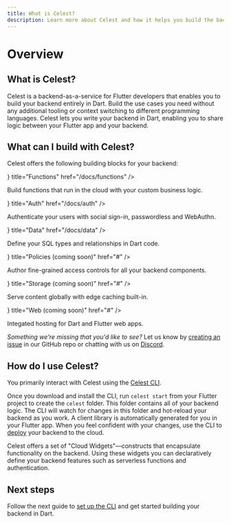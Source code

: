 ```yaml
---
title: What is Celest?
description: Learn more about Celest and how it helps you build the backend for your Flutter app.
---
```



# Overview

## What is Celest?

Celest is a backend-as-a-service for Flutter developers that enables you to build your backend entirely in Dart. Build the use cases you need without any additional tooling or context switching to different programming languages. Celest lets you write your backend in Dart, enabling you to share logic between your Flutter app and your backend.

<IntroducingCelest />

## What can I build with Celest?

Celest offers the following building blocks for your backend:

<div className="my-8">
<Cards displayName="Features">
  <div className="flex flex-col">
    <Card icon={<FunctionsIcon />} title="Functions" href="/docs/functions" />
    <p className="text-sm text-gray-200 font-medium my-6 px-2 text-center">Build functions that run in the cloud with your custom business logic.</p>
  </div>
  <div className="flex flex-col">
    <Card icon={<AuthIcon />} title="Auth" href="/docs/auth" />
    <p className="text-sm text-gray-200 font-medium my-6 px-2 text-center">Authenticate your users with social sign-in, passwordless and WebAuthn.</p>
  </div>
  <div className="flex flex-col">
    <Card icon={<DataIcon />} title="Data" href="/docs/data" />
    <p className="text-sm text-gray-200 font-medium my-6 px-2 text-center">Define your SQL types and relationships in Dart code.</p>
  </div>
  <div className="flex flex-col">
    <Card icon={<PoliciesIcon />} title="Policies (coming soon)" href="#" />
    <p className="text-sm text-gray-200 font-medium my-6 px-2 text-center">Author fine-grained access controls for all your backend components.</p>
  </div>
  <div className="flex flex-col">
    <Card icon={<StorageIcon />} title="Storage (coming soon)" href="#" />
    <p className="text-sm text-gray-200 font-medium my-6 px-2 text-center">Serve content globally with edge caching built-in.</p>
  </div>
  <div className="flex flex-col">
    <Card icon={<WebsiteIcon />} title="Web (coming soon)" href="#" />
    <p className="text-sm text-gray-200 font-medium my-6 px-2 text-center">Integated hosting for Dart and Flutter web apps.</p>
  </div>
</Cards>
</div>

_Something we're missing that you'd like to see?_ Let us know by [creating an issue](https://github.com/celest-dev/celest/issues/new/choose) 
in our GitHub repo or chatting with us on [Discord](/discord).

## How do I use Celest?

You primarily interact with Celest using the [Celest CLI](/docs/download). 

Once you download and install the CLI, run `celest start` from your Flutter project to create the `celest` folder. This folder contains all of your backend logic. The CLI will watch for changes in this folder and hot-reload your backend as you work. A client library is automatically generated for you in your Flutter app. When you feel confident with your changes, use the CLI to [deploy](/docs/deploy) your backend to the cloud.

Celest offers a set of "Cloud Widgets"&mdash;constructs that encapsulate functionality on the backend. Using these widgets you can declaratively define your backend features such as serverless functions and authentication.

<CloudFunctionsDemo />

## Next steps

Follow the next guide to [set up the CLI](/docs/get-started.md) and get started building your backend in Dart.
